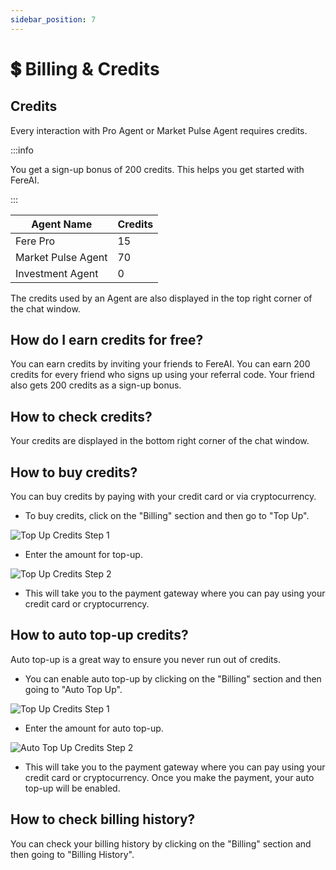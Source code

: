 ```yaml
---
sidebar_position: 7
---
```


# 💲 Billing & Credits

## Credits

Every interaction with Pro Agent or Market Pulse Agent requires credits.

:::info

You get a sign-up bonus of 200 credits. This helps you get started with FereAI.

:::

| Agent Name | Credits |
|------------|---------|
| Fere Pro  | 15      |
| Market Pulse Agent | 70 |
| Investment Agent | 0 |

The credits used by an Agent are also displayed in the top right corner of the chat window.

## How do I earn credits for free?

You can earn credits by inviting your friends to FereAI. You can earn 200 credits for every friend who signs up using your
referral code. Your friend also gets 200 credits as a sign-up bonus.

## How to check credits?

Your credits are displayed in the bottom right corner of the chat window.

## How to buy credits?

You can buy credits by paying with your credit card or via cryptocurrency.

- To buy credits, click on the "Billing" section and then go to "Top Up".

<img
  src="/img/product/top_up_0.png"
  alt="Top Up Credits Step 1"
  title="Step 1"
  width={300}
  height={200}
  className="custom-class"
/>

- Enter the amount for top-up.

<img
  src="/img/product/top_up_1.png"
  alt="Top Up Credits Step 2"
  title="Step 2"
  width={300}
  height={200}
  className="custom-class"
/>

- This will take you to the payment gateway where you can pay using your credit card or cryptocurrency.

## How to auto top-up credits?

Auto top-up is a great way to ensure you never run out of credits.

- You can enable auto top-up by clicking on the "Billing" section and then going to "Auto Top Up".

<img
  src="/img/product/top_up_0.png"
  alt="Top Up Credits Step 1"
  title="Step 1"
  width={300}
  height={200}
  className="custom-class"
/>

- Enter the amount for auto top-up.

<img
  src="/img/product/auto_top_up.png"
  alt="Auto Top Up Credits Step 2"
  title="Step 2"
  width={300}
  height={200}
  className="custom-class"
/>

- This will take you to the payment gateway where you can pay using your credit card or cryptocurrency.
Once you make the payment, your auto top-up will be enabled.

## How to check billing history?

You can check your billing history by clicking on the "Billing" section and then going to "Billing History".